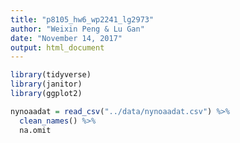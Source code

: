 ```yaml
---
title: "p8105_hw6_wp2241_lg2973"
author: "Weixin Peng & Lu Gan"
date: "November 14, 2017"
output: html_document
---
```


```r
library(tidyverse)
library(janitor)
library(ggplot2)
```

```r
nynoaadat = read_csv("../data/nynoaadat.csv") %>%
  clean_names() %>%
  na.omit 

```


